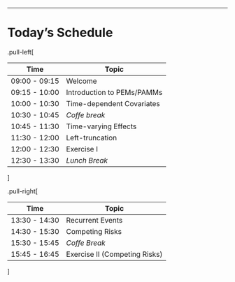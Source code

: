 
---
# Today's Schedule

.pull-left[


| Time          |       Topic                |
|---------------|----------------------------|
|09:00 - 09:15  | Welcome                    |
|09:15 - 10:00  |Introduction to PEMs/PAMMs  |
|10:00 - 10:30  |Time-dependent Covariates|
|10:30 - 10:45  |*Coffe break*|
|10:45 - 11:30  |Time-varying Effects|
|11:30 - 12:00  |Left-truncation|
|12:00 - 12:30  |Exercise I|
|12:30 - 13:30  |*Lunch Break*|

]

.pull-right[

| Time          |       Topic                |
|---------------|----------------------------|
|13:30 - 14:30  |Recurrent Events|
|14:30 - 15:30  |Competing Risks|
|15:30 - 15:45  |*Coffe Break*|
|15:45 - 16:45  |Exercise II (Competing Risks)|

]
